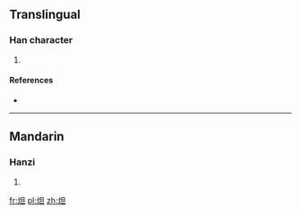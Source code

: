 ==Translingual==

===Han character===
{{Han char|rn=86|rad=火|as=05|sn=9|four=9681<sub>0</sub>|canj=火日一 (FAM)}}

# {{defn|Han|sort=火05}}

====References====
* {{Han ref|kx=0668.040|dkj=18932|dj=1077.080|hdz=32195.070|uh=709F|ud=28831|bh=CFAF|bd=53167}}

----

==Mandarin==

===Hanzi===
{{cmn-hanzi|pin=[[dá]] ([[da2]])|wg=ta<sup>2</sup>}}

# {{defn|lang=cmn|sort=火05}}

[[fr:炟]]
[[pl:炟]]
[[zh:炟]]